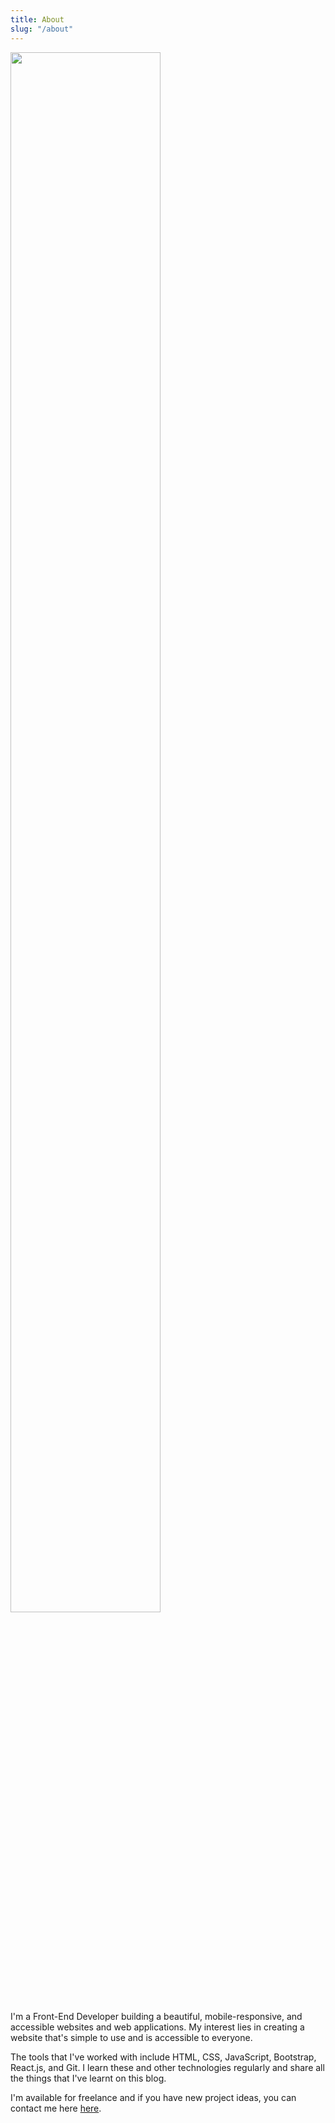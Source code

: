 ```yaml
---
title: About
slug: "/about"
---
```


<img src="/guywithglasses.jpg" style=" max-width: 300px; width: 80%; height: auto; " />

I'm a Front-End Developer building a beautiful, mobile-responsive, and accessible 
websites and web applications. My interest lies in creating a website that's simple to use and is 
accessible to everyone.

The tools that I've worked with include HTML, CSS, JavaScript, Bootstrap, React.js, and Git. 
I learn these and other technologies regularly and share all the things that I've learnt on this blog.

I'm available for freelance and if you have new project ideas, you can contact me here [here](/contact).